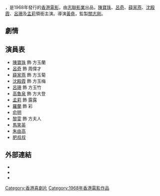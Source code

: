 {{multiple issues|
{{expand|time=2013-08-18T12:28:35+00:00}}
{{unreferenced|time=2013-08-18T12:28:35+00:00}}
}}
{{Infobox Film
| name               = 梅蘭菊竹
| original_name      = ''{{lang|en|Four Gentlemanly Flowers}}''
| image              = 
| image_size         = 
| caption            = 
| director           = [[黃堯|黃　堯]]
| producer           = [[關志剛|關志剛]]
| writer             = [[司徒安|司徒安]]
| starring           = [[陳寶珠|陳寶珠]]<br />[[呂奇|呂　奇]]<br />[[薛家燕|薛家燕]]<br />[[沈殿霞|沈殿霞]]<br />[[呂珊|呂　珊]]<br />[[孟莉_(演员)|孟　莉]]
| music              = 
| cinematography     = 黃捷
| editing            =
| production_company = [[志聯影業有限公司|志聯影業有限公司]] <small>'''出品'''</small>
| distributor        = 
| released           = {{BHKG}}：{{film date|1968|2|21}}
| runtime            = 110 分鐘
| country            = {{英屬香港電影}}
| language           = 粵語
| budget             = 
| gross              =
| imdb_id            = tt1914406
}}
{{engname|《梅蘭菊竹》|''Four Gentlemanly Flowers''}}，是1968年發行的[[香港電影|香港電影]]，由[[志聯影業|志聯影業]]出品，[[陳寶珠|陳寶珠]]、[[呂奇|呂奇]]、[[薛家燕|薛家燕]]、[[沈殿霞|沈殿霞]]、[[呂珊|呂珊]]及[[孟莉_(演员)|孟莉]]領銜主演。導演[[黃堯|黃堯]]，監製[[關志剛|關志剛]]。

== 劇情 ==
{{no plot}}

== 演員表 ==
*[[陳寶珠|陳寶珠]] 飾 方玉蘭
*[[呂奇|呂奇]] 飾 周偉才
*[[薛家燕|薛家燕]] 飾 方玉菊
*[[沈殿霞|沈殿霞]] 飾 方玉梅
*[[呂珊|呂珊]] 飾 方玉竹
*[[高魯泉|高魯泉]] 飾 方大登
*[[孟莉_(演员)|孟莉]] 飾 露露
*[[羅蘭_(香港)|羅蘭]] 飾 彩
*[[俞明|俞明]]	 
*[[黎雯|黎雯]] 飾 方夫人	 
*[[馬笑英|馬笑英]]
*[[朱由高|朱由高]] 	 
*[[肥叔叔|肥叔叔]]

== 外部連結 ==
*{{hkmdb title|4814}}
*{{douban}}
*{{imdb title|1914406}}

[[Category:香港喜劇片|Category:香港喜劇片]]
[[Category:1968年香港電影作品|Category:1968年香港電影作品]]